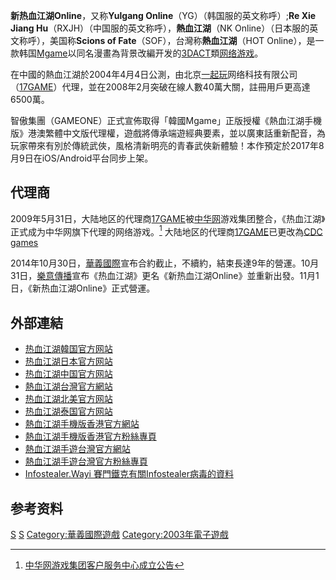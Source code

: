 {{noteTA
|G1=Games
|G2=Crazyracing Kartrider
}}
{{Infobox VG
| english = Yulgang Online
|image=
|developer = [[Mgame|Mgame]] Korea、[[KRG|KRG]]Korea
|publisher = {{Vgrelease|KR|[[Mgame|Mgame]]|CN|[[17GAME|17GAME]]|TW|[[華義國際|華義國際]]→[[樂意傳播|樂意傳播]]|JP|[[Mgame|Mgame]]Japan|泰國|[[Asiasoft|Asiasoft]]|越南|<s>AsiaSoft</s>|NA|[[Mgame|Mgame]]USA|印尼|[[Gemscool|Gemscool]]}}
| released = {{Vgrelease|KR|2003年11月2日|CN|2004年4月4日|TW|2004年4月11日|泰國|2005年11月17日|JP|2006年6月15日|NA|2007年1月22日|越南|2008年8月3日|印尼|2008年12月20日}}
| shutdown = {{Vgrelease|越南|2012年10月31日}}
|designer = 
|engine =
|genre = [[休閒遊戲|休閒]]、[[網路遊戲|網路]]
|modes = 多人在线游戏
|series= 
|platforms = [[Microsoft_Windows|Windows]]
|onlinegame = 1
}}
'''新热血江湖Online'''，又称'''Yulgang Online'''（YG）（韩国服的英文称呼）;'''Re Xie Jiang Hu'''（RXJH）（中国服的英文称呼），'''熱血江湖'''（NK Online）（日本服的英文称呼），美国称'''Scions of Fate'''（SOF），台灣称'''熱血江湖'''（HOT Online），是一款韩国[[Mgame|Mgame]]以同名漫畫為背景改編开发的[[3D|3D]][[动作游戏|ACT]]類[[网络游戏|网络游戏]]。

在中國的熱血江湖於2004年4月4日公測，由北京[[一起玩|一起玩]]网络科技有限公司（[[17GAME|17GAME]]）代理，並在2008年2月突破在線人數40萬大關，註冊用戶更高達6500萬。


智傲集團（GAMEONE）正式宣佈取得「韓國Mgame」正版授權《熱血江湖手機版》港澳繁體中文版代理權，遊戲將傳承端遊經典要素，並以廣東話重新配音，為玩家帶來有別於傳統武俠，風格清新明亮的青春武俠新體驗！本作預定於2017年8月9日在iOS/Android平台同步上架。

== 代理商 ==
2009年5月31日，大陆地区的代理商[[17GAME|17GAME]]被[[中华网|中华网]]游戏集团整合，《热血江湖》正式成为中华网旗下代理的网络游戏。<ref>[http://rxjh.17game.com/news/gonggao/fw/200905/38781.htm 中华网游戏集团客户服务中心成立公告]{{dead link|date=2018年3月 |bot=InternetArchiveBot |fix-attempted=yes }}</ref>
大陆地区的代理商[[17GAME|17GAME]]已更改為[[CDC_games|CDC games]]

2014年10月30日，[[華義國際|華義國際]]宣布合約截止，不續約，結束長達9年的營運。10月31日，[[樂意傳播|樂意傳播]]宣布《热血江湖》更名《新热血江湖Online》並重新出發。11月1日，《新热血江湖Online》正式營運。

== 外部連結 ==
* [http://yulgang.mgame.com/ 热血江湖韓国官方网站] {{Wayback|url=http://yulgang.mgame.com/ |date=20210129092653 }}
* [http://nkonline.mgame.jp/ 热血江湖日本官方网站] {{Wayback|url=http://nkonline.mgame.jp/ |date=20210116175643 }}
* [http://rxjh.17game.com 热血江湖中国官方网站] {{Wayback|url=http://rxjh.17game.com/ |date=20210413025353 }}
* [http://hot.mangot5.com/ 熱血江湖台灣官方網站] {{Wayback|url=http://hot.mangot5.com/ |date=20141223095204 }}
* [http://fate.netgame.com/ 热血江湖北美官方网站] {{Wayback|url=http://fate.netgame.com/ |date=20210422190535 }}
* [http://yulgang.playpark.com/ 热血江湖泰国官方网站] {{Wayback|url=http://yulgang.playpark.com/ |date=20210404190638 }}
* [http://r.gameone.com/ 熱血江湖手機版香港官方網站] {{Wayback|url=http://r.gameone.com/ |date=20210121234854 }}
* [https://www.facebook.com/rxjhhk 熱血江湖手機版香港官方粉絲專頁]
* [http://g.ttime.com.tw/d/hd170630 熱血江湖手遊台灣官方網站] {{Wayback|url=http://g.ttime.com.tw/d/hd170630 |date=20200220042424 }}
* [https://www.facebook.com/YulgangTW/ 熱血江湖手遊台灣官方粉絲專頁] {{Wayback|url=https://www.facebook.com/YulgangTW/ |date=20200830105731 }}
* [http://www.symantec.com/security_response/writeup.jsp?docid=2005-091316-1746-99 Infostealer.Wayi 賽門鐵克有關Infostealer病毒的資料] {{Wayback|url=http://www.symantec.com/security_response/writeup.jsp?docid=2005-091316-1746-99 |date=20151023000421 }}

== 参考资料 ==
{{reflist}}

[[Category:大型多人在线角色扮演游戏|S]]
[[Category:Windows遊戲|S]]
[[Category:華義國際遊戲|Category:華義國際遊戲]]
[[Category:2003年電子遊戲|Category:2003年電子遊戲]]